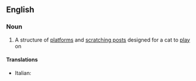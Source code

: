 ==English==

===Noun===
{{wikipedia}}
{{en-noun|sg=[[cat]] [[tree]]}}

# A structure of [[platform]]s and [[scratching post]]s designed for a cat to [[play]] on

====Translations====
{{trans-top}}
* Italian: {{t+|it|tiragraffi|m}}
{{trans-mid}}

{{trans-bottom}}
